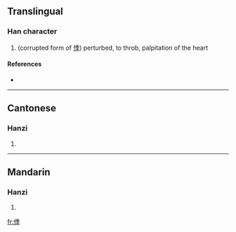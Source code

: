 ==Translingual==

===Han character===
{{Han char|rn=9|rad=人|as=08|sn=10|four=|canj=人竹木木 (OHDD)}}

# (corrupted form of [[悸]]) perturbed, to throb, palpitation of the heart

====References====
* {{Han ref|kx=0109.171|hdz=10179.070|uh=3467|ud=13415}}

----

==Cantonese==

===Hanzi===
{{yue-hanzi|jyut=|y=gwaai3}}

# {{defn|Cantonese}}

----

==Mandarin==

===Hanzi===
{{cmn-hanzi|pin=[[jì]] ([[ji4]])|wg=chi<sup>4</sup>}}

# {{defn|Mandarin}}

[[fr:㑧]]
